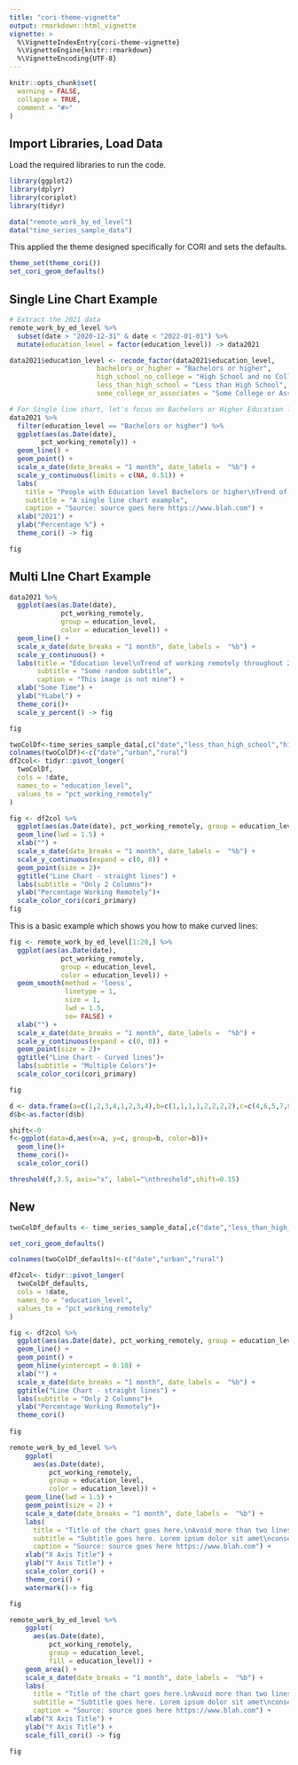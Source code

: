 ```yaml
---
title: "cori-theme-vignette"
output: rmarkdown::html_vignette
vignette: >
  %\VignetteIndexEntry{cori-theme-vignette}
  %\VignetteEngine{knitr::rmarkdown}
  %\VignetteEncoding{UTF-8}
---
```


```r
knitr::opts_chunk$set(
  warning = FALSE,
  collapse = TRUE,
  comment = "#>"
)
```

## Import Libraries, Load Data

Load the required libraries to run the code.

```r
library(ggplot2)
library(dplyr)
library(coriplot)
library(tidyr)

data("remote_work_by_ed_level")
data("time_series_sample_data")

```


This applied the theme designed specifically for CORI and sets the defaults.
```r
theme_set(theme_cori())
set_cori_geom_defaults()
```

## Single Line Chart Example

```r

# Extract the 2021 data
remote_work_by_ed_level %>%
  subset(date > "2020-12-31" & date < "2022-01-01") %>% 
  mutate(education_level = factor(education_level)) -> data2021

data2021$education_level <- recode_factor(data2021$education_level,
                      bachelors_or_higher = "Bachelors or higher",
                      high_school_no_college = "High School and no College",
                      less_than_high_school = "Less than High School",
                      some_college_or_associates = "Some College or Associates")

# For Single line chart, let's focus on Bachelors or Higher Education level
data2021 %>%
  filter(education_level == "Bachelors or higher") %>% 
  ggplot(aes(as.Date(date),
        pct_working_remotely)) +
  geom_line() +
  geom_point() +
  scale_x_date(date_breaks = "1 month", date_labels =  "%b") +
  scale_y_continuous(limits = c(NA, 0.51)) +
  labs(
    title = "People with Education level Bachelors or higher\nTrend of working remotely throughout 2021",
    subtitle = "A single line chart example",
    caption = "Source: source goes here https://www.blah.com") +
  xlab("2021") +
  ylab("Percentage %") +
  theme_cori() -> fig

fig
```

## Multi LIne Chart Example

```r

data2021 %>%
  ggplot(aes(as.Date(date),
             pct_working_remotely,
             group = education_level,
             color = education_level)) +
  geom_line() +
  scale_x_date(date_breaks = "1 month", date_labels =  "%b") + 
  scale_y_continuous() +
  labs(title = "Education level\nTrend of working remotely throughout 2021",
       subtitle = "Some random subtitle",
       caption = "This image is not mine") +
  xlab("Some Time") +
  ylab("YLabel") +
  theme_cori()+
  scale_y_percent() -> fig

fig

```



```r

twoColDf<-time_series_sample_data[,c("date","less_than_high_school","high_school_no_college")]
colnames(twoColDf)<-c("date","urban","rural")
df2col<- tidyr::pivot_longer(
  twoColDf,
  cols = !date,
  names_to = "education_level",
  values_to = "pct_working_remotely"
)

fig <- df2col %>%
  ggplot(aes(as.Date(date), pct_working_remotely, group = education_level, color = education_level)) +
  geom_line(lwd = 1.5) +
  xlab("") +
  scale_x_date(date_breaks = "1 month", date_labels =  "%b") + 
  scale_y_continuous(expand = c(0, 0)) +
  geom_point(size = 2)+
  ggtitle("Line Chart - straight lines") +
  labs(subtitle = "Only 2 Columns")+
  ylab("Percentage Working Remotely")+
  scale_color_cori(cori_primary) 
fig 
```


This is a basic example which shows you how to make curved lines:

```r

fig <- remote_work_by_ed_level[1:20,] %>%
  ggplot(aes(as.Date(date),
             pct_working_remotely,
             group = education_level,
             color = education_level)) +
  geom_smooth(method = 'loess',
              linetype = 1,
              size = 1,
              lwd = 1.5,
              se= FALSE) +
  xlab("") +
  scale_x_date(date_breaks = "1 month", date_labels =  "%b") + 
  scale_y_continuous(expand = c(0, 0)) +
  geom_point(size = 2)+
  ggtitle("Line Chart - Curved lines")+
  labs(subtitle = "Multiple Colors")+
  scale_color_cori(cori_primary) 

fig
```


```r

d <- data.frame(a=c(1,2,3,4,1,2,3,4),b=c(1,1,1,1,2,2,2,2),c=c(4,6,5,7,8,3,5,6))
d$b<-as.factor(d$b)

shift<-0
f<-ggplot(data=d,aes(x=a, y=c, group=b, color=b))+
  geom_line()+
  theme_cori()+
  scale_color_cori()

threshold(f,3.5, axis="x", label="\nthreshold",shift=0.15)
```

## New 

```r


twoColDf_defaults <- time_series_sample_data[,c("date","less_than_high_school","high_school_no_college")]

set_cori_geom_defaults()

colnames(twoColDf_defaults)<-c("date","urban","rural")

df2col<- tidyr::pivot_longer(
  twoColDf_defaults,
  cols = !date,
  names_to = "education_level",
  values_to = "pct_working_remotely"
)

fig <- df2col %>%
  ggplot(aes(as.Date(date), pct_working_remotely, group = education_level)) +
  geom_line() +
  geom_point() +
  geom_hline(yintercept = 0.10) +
  xlab("") +
  scale_x_date(date_breaks = "1 month", date_labels =  "%b") +
  ggtitle("Line Chart - straight lines") +
  labs(subtitle = "Only 2 Columns")+
  ylab("Percentage Working Remotely")+
  theme_cori()
  
fig 


```

```r
remote_work_by_ed_level %>%
    ggplot(
      aes(as.Date(date),
          pct_working_remotely,
          group = education_level,
          color = education_level)) +
    geom_line(lwd = 1.5) +
    geom_point(size = 2) +
    scale_x_date(date_breaks = "1 month", date_labels =  "%b") +
    labs(
      title = "Title of the chart goes here.\nAvoid more than two lines",
      subtitle = "Subtitle goes here. Lorem ipsum dolor sit amet\nconsectetur adipiscing elit.",
      caption = "Source: source goes here https://www.blah.com") +
    xlab("X Axis Title") +
    ylab("Y Axis Title") +
    scale_color_cori() +
    theme_cori() +
    watermark()-> fig

fig
```

```r


remote_work_by_ed_level %>%
    ggplot(
      aes(as.Date(date),
          pct_working_remotely,
          group = education_level,
          fill = education_level)) +
    geom_area() +
    scale_x_date(date_breaks = "1 month", date_labels =  "%b") +
    labs(
      title = "Title of the chart goes here.\nAvoid more than two lines",
      subtitle = "Subtitle goes here. Lorem ipsum dolor sit amet\nconsectetur adipiscing elit.",
      caption = "Source: source goes here https://www.blah.com") +
    xlab("X Axis Title") +
    ylab("Y Axis Title") +
    scale_fill_cori() -> fig

fig
```
